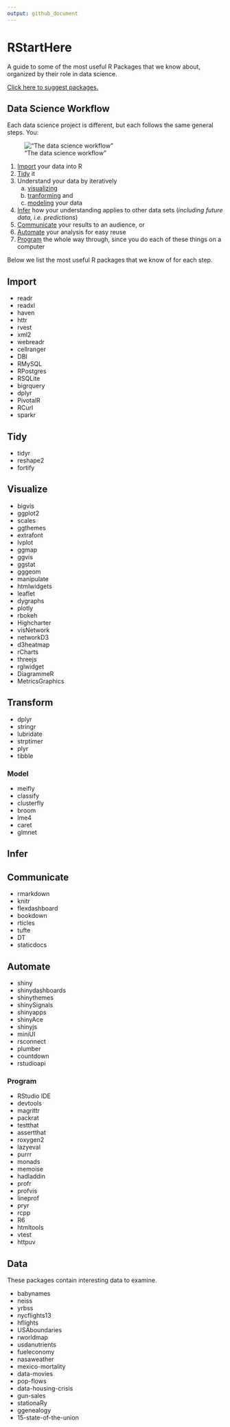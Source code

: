 ```yaml
---
output: github_document
---
```


# RStartHere
A guide to some of the most useful R Packages that we know about, organized by their role in data science.

[Click here to suggest packages.](https://github.com/rstudio/RStartHere/edit/master/README.Rmd)


## Data Science Workflow 
Each data science project is different, but each follows the same general steps. You:

!["The data science workflow"](data-science.png)


1. [Import](#import) your data into R
2. [Tidy](#tidy) it
3. Understand your data by iteratively 
    a. [visualizing](#visualize)
    b. [tranforming](#transform) and 
    c. [modeling](#model) your data
4. [Infer](#infer) how your understanding applies to other data sets (_including future data, i.e. predictions_)
5. [Communicate](#communicate) your results to an audience, or
6. [Automate](#automate) your analysis for easy reuse
7. [Program](#program) the whole way through, since you do each of these things on a computer

Below we list the most useful R packages that we know of for each step.

## Import

* readr
* readxl
* haven
* httr
* rvest
* xml2
* webreadr
* cellranger
* DBI
* RMySQL
* RPostgres
* RSQLite
* bigrquery
* dplyr
* PivotalR
* RCurl
* sparkr

## Tidy

* tidyr
* reshape2
* fortify

## Visualize

* bigvis
* ggplot2
* scales
* ggthemes
* extrafont
* lvplot
* ggmap
* ggvis
* ggstat
* gggeom
* manipulate
* htmlwidgets
* leaflet
* dygraphs
* plotly
* rbokeh
* Highcharter
* visNetwork
* networkD3
* d3heatmap
* rCharts
* threejs
* rglwidget
* DiagrammeR
* MetricsGraphics

## Transform

* dplyr
* stringr
* lubridate
* strptimer
* plyr
* tibble

### Model

* meifly
* classify
* clusterfly
* broom
* lme4
* caret
* glmnet

## Infer

## Communicate

* rmarkdown
* knitr
* flexdashboard
* bookdown
* rticles
* tufte
* DT
* staticdocs

## Automate

* shiny
* shinydashboards
* shinythemes
* shinySignals
* shinyapps
* shinyAce
* shinyjs
* miniUI
* rsconnect
* plumber
* countdown
* rstudioapi

### Program

* RStudio IDE
* devtools
* magrittr
* packrat
* testthat
* assertthat
* roxygen2
* lazyeval
* purrr
* monads
* memoise
* hadladdin
* profr
* profvis
* lineprof
* pryr
* rcpp
* R6
* htmltools
* vtest
* httpuv

## Data 
These packages contain interesting data to examine.

* babynames
* neiss
* yrbss
* nycflights13
* hflights
* USAboundaries
* rworldmap
* usdanutrients
* fueleconomy
* nasaweather
* mexico-mortality
* data-movies
* pop-flows
* data-housing-crisis
* gun-sales
* stationaRy
* ggenealogy
* 15-state-of-the-union

